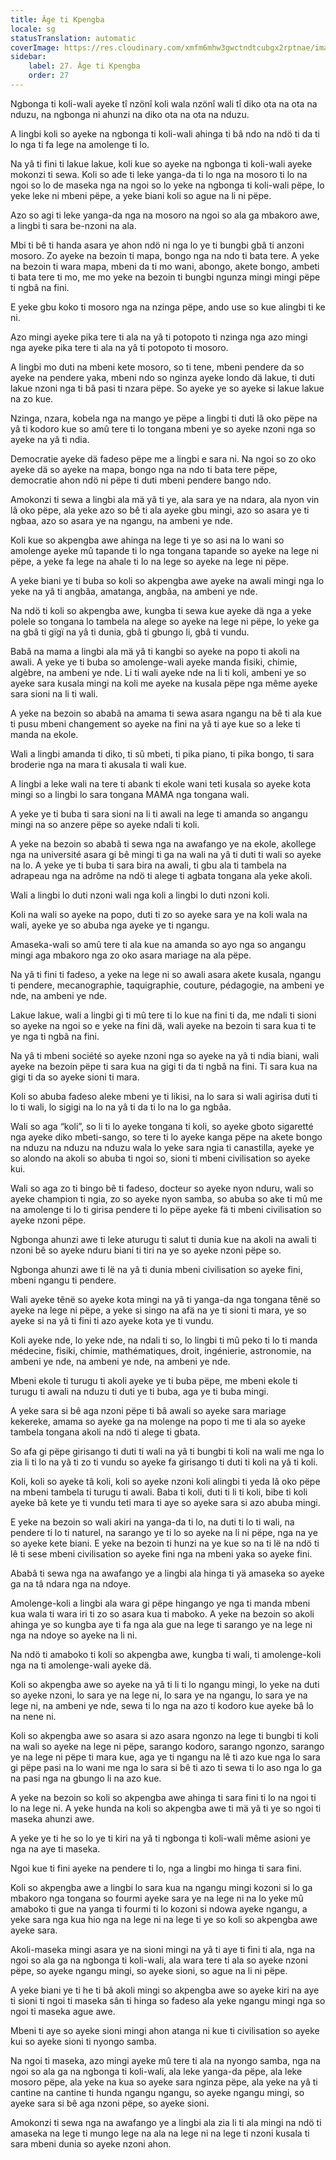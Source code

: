 ```yaml
---
title: Âge ti Kpengba
locale: sg
statusTranslation: automatic
coverImage: https://res.cloudinary.com/xmfm6mhw3gwctndtcubgx2rptnae/image/upload/v1740337243/small_cover_educacion_fundamental_a051170f1c.webp
sidebar:
    label: 27. Âge ti Kpengba
    order: 27
---
```

Ngbonga ti koli-wali ayeke tî nzönî koli wala nzönî wali tî diko ota na ota na nduzu, na ngbonga ni ahunzi na diko ota na ota na nduzu.

A lingbi koli so ayeke na ngbonga ti koli-wali ahinga ti bâ ndo na ndö ti da ti lo nga ti fa lege na amolenge ti lo.

Na yâ ti fini ti lakue lakue, koli kue so ayeke na ngbonga ti koli-wali ayeke mokonzi ti sewa. Koli so ade ti leke yanga-da ti lo nga na mosoro ti lo na ngoi so lo de maseka nga na ngoi so lo yeke na ngbonga ti koli-wali pëpe, lo yeke leke ni mbeni pëpe, a yeke biani koli so ague na li ni pëpe.

Azo so agi ti leke yanga-da nga na mosoro na ngoi so ala ga mbakoro awe, a lingbi ti sara be-nzoni na ala.

Mbi ti bê ti handa asara ye ahon ndö ni nga lo ye ti bungbi gbâ ti anzoni mosoro. Zo ayeke na bezoin ti mapa, bongo nga na ndo ti bata tere. A yeke na bezoin ti wara mapa, mbeni da ti mo wani, abongo, akete bongo, ambeti ti bata tere ti mo, me mo yeke na bezoin ti bungbi ngunza mingi mingi pëpe ti ngbâ na fini.

E yeke gbu koko ti mosoro nga na nzinga pëpe, ando use so kue alingbi ti ke ni.

Azo mingi ayeke pika tere ti ala na yâ ti potopoto ti nzinga nga azo mingi nga ayeke pika tere ti ala na yâ ti potopoto ti mosoro.

A lingbi mo duti na mbeni kete mosoro, so ti tene, mbeni pendere da so ayeke na pendere yaka, mbeni ndo so nginza ayeke londo dä lakue, ti duti lakue nzoni nga ti bâ pasi ti nzara pëpe. So ayeke ye so ayeke si lakue lakue na zo kue.

Nzinga, nzara, kobela nga na mango ye pëpe a lingbi ti duti lâ oko pëpe na yâ ti kodoro kue so amû tere ti lo tongana mbeni ye so ayeke nzoni nga so ayeke na yâ ti ndia.

Democratie ayeke dä fadeso pëpe me a lingbi e sara ni. Na ngoi so zo oko ayeke dä so ayeke na mapa, bongo nga na ndo ti bata tere pëpe, democratie ahon ndö ni pëpe ti duti mbeni pendere bango ndo.

Amokonzi ti sewa a lingbi ala mä yâ ti ye, ala sara ye na ndara, ala nyon vin lâ oko pëpe, ala yeke azo so bê ti ala ayeke gbu mingi, azo so asara ye ti ngbaa, azo so asara ye na ngangu, na ambeni ye nde.

Koli kue so akpengba awe ahinga na lege ti ye so asi na lo wani so amolenge ayeke mû tapande ti lo nga tongana tapande so ayeke na lege ni pëpe, a yeke fa lege na ahale ti lo na lege so ayeke na lege ni pëpe.

A yeke biani ye ti buba so koli so akpengba awe ayeke na awali mingi nga lo yeke na yâ ti angbâa, amatanga, angbâa, na ambeni ye nde.

Na ndö ti koli so akpengba awe, kungba ti sewa kue ayeke dä nga a yeke polele so tongana lo tambela na alege so ayeke na lege ni pëpe, lo yeke ga na gbâ ti gïgï na yâ ti dunia, gbâ ti gbungo li, gbâ ti vundu.

Babâ na mama a lingbi ala mä yâ ti kangbi so ayeke na popo ti akoli na awali. A yeke ye ti buba so amolenge-wali ayeke manda fisiki, chimie, algèbre, na ambeni ye nde. Li ti wali ayeke nde na li ti koli, ambeni ye so ayeke sara kusala mingi na koli me ayeke na kusala pëpe nga même ayeke sara sioni na li ti wali.

A yeke na bezoin so ababâ na amama ti sewa asara ngangu na bê ti ala kue ti pusu mbeni changement so ayeke na fini na yâ ti aye kue so a leke ti manda na ekole.

Wali a lingbi amanda ti diko, ti sû mbeti, ti pika piano, ti pika bongo, ti sara broderie nga na mara ti akusala ti wali kue.

A lingbi a leke wali na tere ti abank ti ekole wani teti kusala so ayeke kota mingi so a lingbi lo sara tongana MAMA nga tongana wali.

A yeke ye ti buba ti sara sioni na li ti awali na lege ti amanda so angangu mingi na so anzere pëpe so ayeke ndali ti koli.

A yeke na bezoin so ababâ ti sewa nga na awafango ye na ekole, akollege nga na université asara gi bê mingi ti ga na wali na yâ ti duti ti wali so ayeke na lo. A yeke ye ti buba ti sara bira na awali, ti gbu ala ti tambela na adrapeau nga na adrôme na ndö ti alege ti agbata tongana ala yeke akoli.

Wali a lingbi lo duti nzoni wali nga koli a lingbi lo duti nzoni koli.

Koli na wali so ayeke na popo, duti ti zo so ayeke sara ye na koli wala na wali, ayeke ye so abuba nga ayeke ye ti ngangu.

Amaseka-wali so amû tere ti ala kue na amanda so ayo nga so angangu mingi aga mbakoro nga zo oko asara mariage na ala pëpe.

Na yâ ti fini ti fadeso, a yeke na lege ni so awali asara akete kusala, ngangu ti pendere, mecanographie, taquigraphie, couture, pédagogie, na ambeni ye nde, na ambeni ye nde.

Lakue lakue, wali a lingbi gi ti mû tere ti lo kue na fini ti da, me ndali ti sioni so ayeke na ngoi so e yeke na fini dä, wali ayeke na bezoin ti sara kua ti te ye nga ti ngbâ na fini.

Na yâ ti mbeni société so ayeke nzoni nga so ayeke na yâ ti ndia biani, wali ayeke na bezoin pëpe ti sara kua na gigi ti da ti ngbâ na fini. Ti sara kua na gigi ti da so ayeke sioni ti mara.

Koli so abuba fadeso aleke mbeni ye ti likisi, na lo sara si wali agirisa duti ti lo ti wali, lo sigigi na lo na yâ ti da ti lo na lo ga ngbâa.

Wali so aga “koli”, so li ti lo ayeke tongana ti koli, so ayeke gboto sigaretté nga ayeke diko mbeti-sango, so tere ti lo ayeke kanga pëpe na akete bongo na nduzu na nduzu na nduzu wala lo yeke sara ngia ti canastilla, ayeke ye so alondo na akoli so abuba ti ngoi so, sioni ti mbeni civilisation so ayeke kui.

Wali so aga zo ti bingo bê ti fadeso, docteur so ayeke nyon nduru, wali so ayeke champion ti ngia, zo so ayeke nyon samba, so abuba so ake ti mû me na amolenge ti lo ti girisa pendere ti lo pëpe ayeke fä ti mbeni civilisation so ayeke nzoni pëpe.

Ngbonga ahunzi awe ti leke aturugu ti salut ti dunia kue na akoli na awali ti nzoni bê so ayeke nduru biani ti tiri na ye so ayeke nzoni pëpe so.

Ngbonga ahunzi awe ti lë na yâ ti dunia mbeni civilisation so ayeke fini, mbeni ngangu ti pendere.

Wali ayeke tênë so ayeke kota mingi na yâ ti yanga-da nga tongana tênë so ayeke na lege ni pëpe, a yeke si singo na afä na ye ti sioni ti mara, ye so ayeke si na yâ ti fini ti azo ayeke kota ye ti vundu.

Koli ayeke nde, lo yeke nde, na ndali ti so, lo lingbi ti mû peko ti lo ti manda médecine, fisiki, chimie, mathématiques, droit, ingénierie, astronomie, na ambeni ye nde, na ambeni ye nde, na ambeni ye nde.

Mbeni ekole ti turugu ti akoli ayeke ye ti buba pëpe, me mbeni ekole ti turugu ti awali na nduzu ti duti ye ti buba, aga ye ti buba mingi.

A yeke sara si bê aga nzoni pëpe ti bâ awali so ayeke sara mariage kekereke, amama so ayeke ga na molenge na popo ti me ti ala so ayeke tambela tongana akoli na ndö ti alege ti gbata.

So afa gi pëpe girisango ti duti ti wali na yâ ti bungbi ti koli na wali me nga lo zia li ti lo na yâ ti zo ti vundu so ayeke fa girisango ti duti ti koli na yâ ti koli.

Koli, koli so ayeke tâ koli, koli so ayeke nzoni koli alingbi ti yeda lâ oko pëpe na mbeni tambela ti turugu ti awali. Baba ti koli, duti ti li ti koli, bibe ti koli ayeke bâ kete ye ti vundu teti mara ti aye so ayeke sara si azo abuba mingi.

E yeke na bezoin so wali akiri na yanga-da ti lo, na duti ti lo ti wali, na pendere ti lo ti naturel, na sarango ye ti lo so ayeke na li ni pëpe, nga na ye so ayeke kete biani. E yeke na bezoin ti hunzi na ye kue so na ti lë na ndö ti lê ti sese mbeni civilisation so ayeke fini nga na mbeni yaka so ayeke fini.

Ababâ ti sewa nga na awafango ye a lingbi ala hinga ti yä amaseka so ayeke ga na tâ ndara nga na ndoye.

Amolenge-koli a lingbi ala wara gi pëpe hingango ye nga ti manda mbeni kua wala ti wara iri ti zo so asara kua ti maboko. A yeke na bezoin so akoli ahinga ye so kungba aye ti fa nga ala gue na lege ti sarango ye na lege ni nga na ndoye so ayeke na li ni.

Na ndö ti amaboko ti koli so akpengba awe, kungba ti wali, ti amolenge-koli nga na ti amolenge-wali ayeke dä.

Koli so akpengba awe so ayeke na yâ ti li ti lo ngangu mingi, lo yeke na duti so ayeke nzoni, lo sara ye na lege ni, lo sara ye na ngangu, lo sara ye na lege ni, na ambeni ye nde, sewa ti lo nga na azo ti kodoro kue ayeke bâ lo na nene ni.

Koli so akpengba awe so asara si azo asara ngonzo na lege ti bungbi ti koli na wali so ayeke na lege ni pëpe, sarango kodoro, sarango ngonzo, sarango ye na lege ni pëpe ti mara kue, aga ye ti ngangu na lê ti azo kue nga lo sara gi pëpe pasi na lo wani me nga lo sara si bê ti azo ti sewa ti lo aso nga lo ga na pasi nga na gbungo li na azo kue.

A yeke na bezoin so koli so akpengba awe ahinga ti sara fini ti lo na ngoi ti lo na lege ni. A yeke hunda na koli so akpengba awe ti mä yâ ti ye so ngoi ti maseka ahunzi awe.

A yeke ye ti he so lo ye ti kiri na yâ ti ngbonga ti koli-wali même asioni ye nga na aye ti maseka.

Ngoi kue ti fini ayeke na pendere ti lo, nga a lingbi mo hinga ti sara fini.

Koli so akpengba awe a lingbi lo sara kua na ngangu mingi kozoni si lo ga mbakoro nga tongana so fourmi ayeke sara ye na lege ni na lo yeke mû amaboko ti gue na yanga ti fourmi ti lo kozoni si ndowa ayeke ngangu, a yeke sara nga kua hio nga na lege ni na lege ti ye so koli so akpengba awe ayeke sara.

Akoli-maseka mingi asara ye na sioni mingi na yâ ti aye ti fini ti ala, nga na ngoi so ala ga na ngbonga ti koli-wali, ala wara tere ti ala so ayeke nzoni pëpe, so ayeke ngangu mingi, so ayeke sioni, so ague na li ni pëpe.

A yeke biani ye ti he ti bâ akoli mingi so akpengba awe so ayeke kiri na aye ti sioni ti ngoi ti maseka sân ti hinga so fadeso ala yeke ngangu mingi nga so ngoi ti maseka ague awe.

Mbeni ti aye so ayeke sioni mingi ahon atanga ni kue ti civilisation so ayeke kui so ayeke sioni ti nyongo samba.

Na ngoi ti maseka, azo mingi ayeke mû tere ti ala na nyongo samba, nga na ngoi so ala ga na ngbonga ti koli-wali, ala leke yanga-da pëpe, ala leke mosoro pëpe, ala yeke na kua so ayeke sara nginza pëpe, ala yeke na yâ ti cantine na cantine ti hunda ngangu ngangu, so ayeke ngangu mingi, so ayeke sara si bê aga nzoni pëpe, so ayeke sioni.

Amokonzi ti sewa nga na awafango ye a lingbi ala zia li ti ala mingi na ndö ti amaseka na lege ti mungo lege na ala na lege ni na lege ti nzoni kusala ti sara mbeni dunia so ayeke nzoni ahon.


